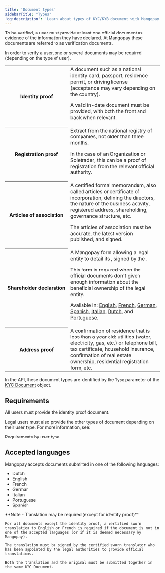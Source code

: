 ```yaml
---
title: 'Document types'
sidebarTitle: "Types"
'og:description': 'Learn about types of KYC/KYB document with Mangopay: which are required for natural and legal users, plus submission constraints and guidelines.'  
---
```



To be verified, a user must provide at least one official document as evidence of the information they have declared. At Mangopay these documents are referred to as verification documents.

In order to verify a user, one or several documents may be required (depending on the type of user). 

<table class="header-column">
<tbody>
<tr>
<th class="header header-column">Identity&nbsp;proof</th>
<td class="table-content">
A document such as a national identity card, passport, residence permit, or driving license (acceptance may vary depending on the country). 

A valid in-date document must be provided, with both the front and back when relevant.  
</td>
</tr>
<tr>
<th class="header">Registration&nbsp;proof</th>
<td class="table-content">
Extract from the national registry of companies, not older than three months. 

In the case of an Organization or Soletrader, this can be a proof of registration from the relevant official authority.
</td>
</tr>
<tr>
<th class="header">Articles&nbsp;of&nbsp;association</th>
<td class="table-content">
A certified formal memorandum, also called articles or certificate of incorporation, defining the directors, the nature of the business activity, registered address, shareholding, governance structure, etc. 

The articles of association must be accurate, the latest version published, and signed.  
</td>
</tr>
<tr>
<th class="header">Shareholder&nbsp;declaration</th>
<td class="table-content">
A Mangopay form allowing a legal entity to detail its <BeneficialOwner content="beneficial owners" />, signed by the <LegalRepresentative content="legal representative" />.   

This form is required when the official documents don't given enough information about the beneficial ownership of the legal entity.   

Available in: <a href="https://mangopay.com/terms/shareholder-declaration/Shareholder_DeclarationV1-EN.pdf" target="_blank">English</a>, <a href="https://mangopay.com/terms/shareholder-declaration/Shareholder_DeclarationV1-FR.pdf" target="_blank">French</a>, <a href="https://mangopay.com/terms/shareholder-declaration/Shareholder_DeclarationV1-DE.pdf" target="_blank">German</a>, <a href="https://mangopay.com/terms/shareholder-declaration/Shareholder_DeclarationV1-ES.pdf" target="_blank">Spanish</a>, <a href="https://mangopay.com/terms/shareholder-declaration/Shareholder_DeclarationV1-IT.pdf" target="_blank">Italian</a>, <a href="https://mangopay.com/terms/shareholder-declaration/Shareholder_DeclarationV1-NL.pdf" target="_blank">Dutch</a>, and <a href="https://mangopay.com/terms/shareholder-declaration/Shareholder_DeclarationV1-PT.pdf" target="_blank">Portuguese</a>.  
</td>
</tr>
<tr>
<th class="header">Address&nbsp;proof</th>
<td class="table-content">
A confirmation of residence that is less than a year old: utilities (water, electricity, gas, etc.) or telephone bill, tax certificate, household insurance, confirmation of real estate ownership, residential registration form, etc.  
</td>
</tr>
</tbody>
</table>

In the API, these document types are identified by the `Type` parameter of the <a href="/api-reference/kyc-documents/kyc-document-object">KYC Document</a> object.

## Requirements

All users must provide the identity proof document.

Legal users must also provide the other types of document depending on their user type. For more information, see: 

<Card title="Guide" href="/guides/users/verification/requirements">
Requirements by user type
</Card>

## Accepted languages

Mangopay accepts documents submitted in one of the following languages:  
- Dutch  
- English  
- French  
- German  
- Italian  
- Portuguese  
- Spanish  

<Note>  
    **Note - Translation may be required (except for identity proof)** 
    
    For all documents except the identity proof, a certified sworn translation to English or French is required if the document is not in one of the accepted languages (or if it is deemed necessary by Mangopay).  
    
    The translation must be signed by the certified sworn translator who has been appointed by the legal authorities to provide official translations.  
    
    Both the translation and the original must be submitted together in the same KYC Document.  
</Note>